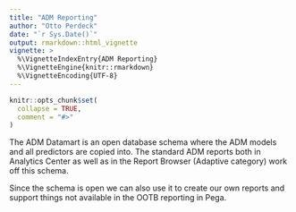 ```yaml
---
title: "ADM Reporting"
author: "Otto Perdeck"
date: "`r Sys.Date()`"
output: rmarkdown::html_vignette
vignette: >
  %\VignetteIndexEntry{ADM Reporting}
  %\VignetteEngine{knitr::rmarkdown}
  %\VignetteEncoding{UTF-8}
---
```


```r
knitr::opts_chunk$set(
  collapse = TRUE,
  comment = "#>"
)
```

The ADM Datamart is an open database schema where the ADM models and all predictors are copied into. The standard
ADM reports both in Analytics Center as well as in the Report Browser (Adaptive category) work off this schema.

Since the schema is open we can also use it to create our own reports and support things not available in the OOTB
reporting in Pega.


